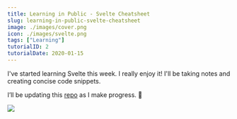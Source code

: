 ```yaml
---
title: Learning in Public - Svelte Cheatsheet
slug: learning-in-public-svelte-cheatsheet
image: ./images/cover.png
icon: ./images/svelte.png
tags: ["Learning"]
tutorialID: 2
tutorialDate: 2020-01-15
---
```


I've started learning Svelte this week. I really enjoy it! I'll be taking notes and creating concise code snippets.

I’ll be updating this [repo](https://github.com/laurosilvacom/svelte-cheatsheet) as I make progress. 🚧

![](./images/repo-hero.png)
